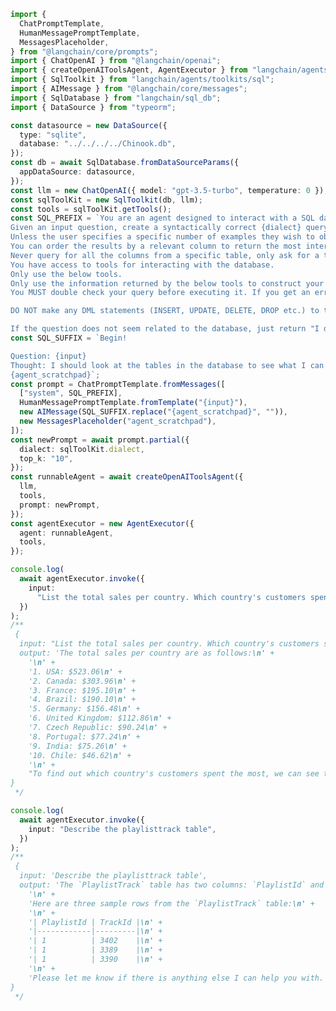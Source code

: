```typescript
import {
  ChatPromptTemplate,
  HumanMessagePromptTemplate,
  MessagesPlaceholder,
} from "@langchain/core/prompts";
import { ChatOpenAI } from "@langchain/openai";
import { createOpenAIToolsAgent, AgentExecutor } from "langchain/agents";
import { SqlToolkit } from "langchain/agents/toolkits/sql";
import { AIMessage } from "@langchain/core/messages";
import { SqlDatabase } from "langchain/sql_db";
import { DataSource } from "typeorm";

const datasource = new DataSource({
  type: "sqlite",
  database: "../../../../Chinook.db",
});
const db = await SqlDatabase.fromDataSourceParams({
  appDataSource: datasource,
});
const llm = new ChatOpenAI({ model: "gpt-3.5-turbo", temperature: 0 });
const sqlToolKit = new SqlToolkit(db, llm);
const tools = sqlToolKit.getTools();
const SQL_PREFIX = `You are an agent designed to interact with a SQL database.
Given an input question, create a syntactically correct {dialect} query to run, then look at the results of the query and return the answer.
Unless the user specifies a specific number of examples they wish to obtain, always limit your query to at most {top_k} results using the LIMIT clause.
You can order the results by a relevant column to return the most interesting examples in the database.
Never query for all the columns from a specific table, only ask for a the few relevant columns given the question.
You have access to tools for interacting with the database.
Only use the below tools.
Only use the information returned by the below tools to construct your final answer.
You MUST double check your query before executing it. If you get an error while executing a query, rewrite the query and try again.

DO NOT make any DML statements (INSERT, UPDATE, DELETE, DROP etc.) to the database.

If the question does not seem related to the database, just return "I don't know" as the answer.`;
const SQL_SUFFIX = `Begin!

Question: {input}
Thought: I should look at the tables in the database to see what I can query.
{agent_scratchpad}`;
const prompt = ChatPromptTemplate.fromMessages([
  ["system", SQL_PREFIX],
  HumanMessagePromptTemplate.fromTemplate("{input}"),
  new AIMessage(SQL_SUFFIX.replace("{agent_scratchpad}", "")),
  new MessagesPlaceholder("agent_scratchpad"),
]);
const newPrompt = await prompt.partial({
  dialect: sqlToolKit.dialect,
  top_k: "10",
});
const runnableAgent = await createOpenAIToolsAgent({
  llm,
  tools,
  prompt: newPrompt,
});
const agentExecutor = new AgentExecutor({
  agent: runnableAgent,
  tools,
});

console.log(
  await agentExecutor.invoke({
    input:
      "List the total sales per country. Which country's customers spent the most?",
  })
);
/**
 {
  input: "List the total sales per country. Which country's customers spent the most?",
  output: 'The total sales per country are as follows:\n' +
    '\n' +
    '1. USA: $523.06\n' +
    '2. Canada: $303.96\n' +
    '3. France: $195.10\n' +
    '4. Brazil: $190.10\n' +
    '5. Germany: $156.48\n' +
    '6. United Kingdom: $112.86\n' +
    '7. Czech Republic: $90.24\n' +
    '8. Portugal: $77.24\n' +
    '9. India: $75.26\n' +
    '10. Chile: $46.62\n' +
    '\n' +
    "To find out which country's customers spent the most, we can see that the customers from the USA spent the most with a total sales of $523.06."
}
 */

console.log(
  await agentExecutor.invoke({
    input: "Describe the playlisttrack table",
  })
);
/**
 {
  input: 'Describe the playlisttrack table',
  output: 'The `PlaylistTrack` table has two columns: `PlaylistId` and `TrackId`. Both columns are of type INTEGER and are not nullable (NOT NULL).\n' +
    '\n' +
    'Here are three sample rows from the `PlaylistTrack` table:\n' +
    '\n' +
    '| PlaylistId | TrackId |\n' +
    '|------------|---------|\n' +
    '| 1          | 3402    |\n' +
    '| 1          | 3389    |\n' +
    '| 1          | 3390    |\n' +
    '\n' +
    'Please let me know if there is anything else I can help you with.'
}
 */
```
